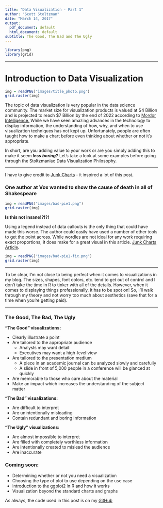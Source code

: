 ```yaml
---
title: "Data Visualization - Part 1"
author: "Scott Stoltzman"
date: "March 14, 2017"
output:
  pdf_document: default
  html_document: default
subtitle: The Good, The Bad and The Ugly
---
```


```r
library(png)
library(grid)
```
----  

# Introduction to Data Visualization

```r
img = readPNG("images/title_photo.png")
grid.raster(img)
```

The topic of data visualization is very popular in the data science community. The market size for visualization products is valued at $4 Billion and is projected to reach 
$7 Billion by the end of 2022 according to [Mordor Intelligence.](https://www.mordorintelligence.com/industry-reports/data-visualization-applications-market-future-of-decision-making-industry) While we have seen amazing advances in the technology to display information, the understanding of how, why, and when to use visualization techniques has not kept up. Unfortunately, people are often taught how to make a chart before even thinking about whether or not it's appropriate.  

In short, are you adding value to your work or are you simply adding this to make it seem ***less boring?*** Let's take a look at some examples before going through the Stoltzmaniac Data Visualization Philosophy.

---- 

I have to give credit to [Junk Charts](http://junkcharts.typepad.com/) - it inspired a lot of this post.

### One author at Vox wanted to show the cause of death in all of Shakespeare

```r
img = readPNG("images/bad-pie1.png")
grid.raster(img)
```
    

**Is this not insane!?!?!**  

Using a legend instead of data callouts is the only thing that could have made this worse. The author could easily have used a number of other tools to get the point across. While wordles are not ideal for any work requiring exact proportions, it does make for a great visual in this article. [Junk Charts Article](http://junkcharts.typepad.com/junk_charts/2016/03/which-way-to-die-the-bard-asked-onelesspie.html).
  

```r
img = readPNG("images/bad-pie1-fix.png")
grid.raster(img)
```
----  

To be clear, I'm not close to being perfect when it comes to visualizations in my blog. The sizes, shapes, font colors, etc. tend to get out of control and I don't take the time in R to tinker with all of the details. However, when it comes to displaying things professionally, it has to be spot on! So, I'll walk through my theory and not worry too much about aesthetics (save that for a time when you're getting paid).

----

### The Good, The Bad, The Ugly  

**"The Good" visualizations:**  

- Clearly illustrate a point  
- Are tailored to the appropriate audience  
    - Analysts may want detail  
    - Executives may want a high-level view  
- Are tailored to the presentation medium  
    - A piece in an academic journal can be analyzed slowly and carefully  
    - A slide in front of 5,000 people in a conference will be glanced at quickly  
- Are memorable to those who care about the material  
- Make an impact which increases the understanding of the subject matter  

**"The Bad" visualizations:**  

- Are difficult to interpret  
- Are unintentionally misleading  
- Contain redundant and boring information  

**"The Ugly" visualizations:**  

- Are almost impossible to interpret  
- Are filled with completely worthless information  
- Are intentionally created to mislead the audience  
- Are inaccurate  

### Coming soon:  

- Determining whether or not you need a visualization  
- Choosing the type of plot to use depending on the use case  
- Introduction to the ggplot2 in R and how it works  
- Visualization beyond the standard charts and graphs  

As always, the code used in this post is on my [GitHub](https://github.com/stoltzmaniac/Data-Visualization-Lesson)